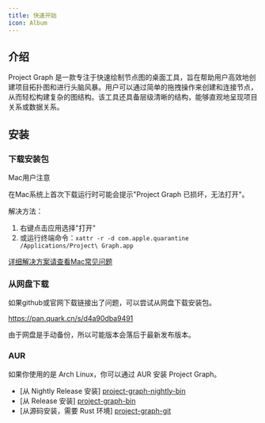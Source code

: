 ```yaml
---
title: 快速开始
icon: Album
---
```



## 介绍

Project Graph 是一款专注于快速绘制节点图的桌面工具，旨在帮助用户高效地创建项目拓扑图和进行头脑风暴。用户可以通过简单的拖拽操作来创建和连接节点，从而轻松构建复杂的图结构。该工具还具备层级清晰的结构，能够直观地呈现项目关系或数据关系。

## 安装

### 下载安装包

<Download />

<Callout type="warn">
Mac用户注意

在Mac系统上首次下载运行时可能会提示"Project Graph 已损坏，无法打开"。

解决方法：
1. 右键点击应用选择"打开"
2. 或运行终端命令：`xattr -r -d com.apple.quarantine /Applications/Project\ Graph.app`

[详细解决方案请查看Mac常见问题](/docs/app/faq/mac)
</Callout>

### 从网盘下载

如果github或官网下载链接出了问题，可以尝试从网盘下载安装包。

https://pan.quark.cn/s/d4a90dba9491

由于网盘是手动备份，所以可能版本会落后于最新发布版本。

### AUR

如果你使用的是 Arch Linux，你可以通过 AUR 安装 Project Graph。

- [从 Nightly Release 安装] [project-graph-nightly-bin](https://aur.archlinux.org/packages/project-graph-nightly-bin)
- [从 Release 安装] [project-graph-bin](https://aur.archlinux.org/packages/project-graph-bin)
- [从源码安装，需要 Rust 环境] [project-graph-git](https://aur.archlinux.org/packages/project-graph-git)
